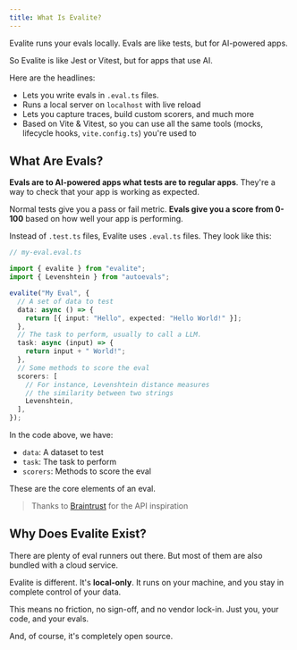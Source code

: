 ```yaml
---
title: What Is Evalite?
---
```



Evalite runs your evals locally. Evals are like tests, but for AI-powered apps.

So Evalite is like Jest or Vitest, but for apps that use AI.

Here are the headlines:

- Lets you write evals in `.eval.ts` files.
- Runs a local server on `localhost` with live reload
- Lets you capture traces, build custom scorers, and much more
- Based on Vite & Vitest, so you can use all the same tools (mocks, lifecycle hooks, `vite.config.ts`) you're used to

## What Are Evals?

**Evals are to AI-powered apps what tests are to regular apps**. They're a way to check that your app is working as expected.

Normal tests give you a pass or fail metric. **Evals give you a score from 0-100** based on how well your app is performing.

Instead of `.test.ts` files, Evalite uses `.eval.ts` files. They look like this:

```ts
// my-eval.eval.ts

import { evalite } from "evalite";
import { Levenshtein } from "autoevals";

evalite("My Eval", {
  // A set of data to test
  data: async () => {
    return [{ input: "Hello", expected: "Hello World!" }];
  },
  // The task to perform, usually to call a LLM.
  task: async (input) => {
    return input + " World!";
  },
  // Some methods to score the eval
  scorers: [
    // For instance, Levenshtein distance measures
    // the similarity between two strings
    Levenshtein,
  ],
});
```

In the code above, we have:

- `data`: A dataset to test
- `task`: The task to perform
- `scorers`: Methods to score the eval

These are the core elements of an eval.

> Thanks to [Braintrust](https://www.braintrust.dev/) for the API inspiration

## Why Does Evalite Exist?

There are plenty of eval runners out there. But most of them are also bundled with a cloud service.

Evalite is different. It's **local-only**. It runs on your machine, and you stay in complete control of your data.

This means no friction, no sign-off, and no vendor lock-in. Just you, your code, and your evals.

And, of course, it's completely open source.
